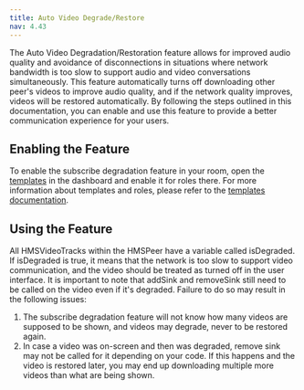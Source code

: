 ```yaml
---
title: Auto Video Degrade/Restore
nav: 4.43
---
```


The Auto Video Degradation/Restoration feature allows for improved audio quality and avoidance of disconnections in situations where network bandwidth is too slow to support audio and video conversations simultaneously. This feature automatically turns off downloading other peer's videos to improve audio quality, and if the network quality improves, videos will be restored automatically. By following the steps outlined in this documentation, you can enable and use this feature to provide a better communication experience for your users.

## Enabling the Feature

To enable the subscribe degradation feature in your room, open the [templates](https://dashboard.100ms.live/templates) in the dashboard and enable it for roles there. For more information about templates and roles, please refer to the [templates documentation](/ios/v2/foundation/templates-and-roles).

## Using the Feature

All HMSVideoTracks within the HMSPeer have a variable called isDegraded. If isDegraded is true, it means that the network is too slow to support video communication, and the video should be treated as turned off in the user interface. It is important to note that addSink and removeSink still need to be called on the video even if it's degraded. Failure to do so may result in the following issues:

1. The subscribe degradation feature will not know how many videos are supposed to be shown, and videos may degrade, never to be restored again.
2. In case a video was on-screen and then was degraded, remove sink may not be called for it depending on your code. If this happens and the video is restored later, you may end up downloading multiple more videos than what are being shown.
